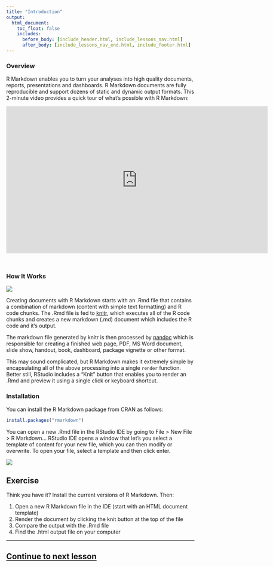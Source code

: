 ```yaml
---
title: "Introduction"
output:
  html_document:
    toc_float: false
    includes:
      before_body: [include_header.html, include_lessons_nav.html]
      after_body: [include_lessons_nav_end.html, include_footer.html]
---
```


### Overview

R Markdown enables you to turn your analyses into high quality documents, reports, presentations and dashboards. R Markdown documents are fully reproducible and support dozens of static and dynamic output formats. This 2-minute video provides a quick tour of what's possible with R Markdown:


<iframe src="https://player.vimeo.com/video/178485416" width="700" height="394" frameborder="0" style="margin-bottom: 2em;" webkitallowfullscreen mozallowfullscreen allowfullscreen></iframe>

### How It Works

![](lesson-images/RMarkdownFlow.png)

Creating documents with R Markdown starts with an .Rmd file that contains a combination of markdown (content with simple text formatting) and R code chunks. The .Rmd file is fed to [knitr](http://yihui.name/knitr/), which executes all of the R code chunks and creates a new markdown (.md) document which includes the R code and it's output.

The markdown file generated by knitr is then processed by [pandoc](http://pandoc.org/) which is responsible for creating a finished web page, PDF, MS Word document, slide show, handout, book, dashboard, package vignette or other format.

This may sound complicated, but R Markdown makes it extremely simple by encapsulating all of the above processing into a single `render` function. Better still, RStudio includes a "Knit" button that enables you to render an .Rmd and preview it using a single click or keyboard shortcut.

### Installation

You can install the R Markdown package from CRAN as follows:

```r
install.packages("rmarkdown")
```

You can open a new .Rmd file in the RStudio IDE by going to File > New File > R Markdown... RStudio IDE opens a window that let's you select a template of content for your new file, which you can then modify or overwrite. To open your file, select a template and then click enter.

![](lesson-images/RMarkdownWizard.png)

## Exercise

Think you have it? Install the current versions of R Markdown. Then:

1. Open a new R Markdown file in the IDE (start with an HTML document template)
2. Render the document by clicking the knit button at the top of the file
3. Compare the output with the .Rmd file
4. Find the .html output file on your computer

***
## [Continue to next lesson](lesson-2.html)
